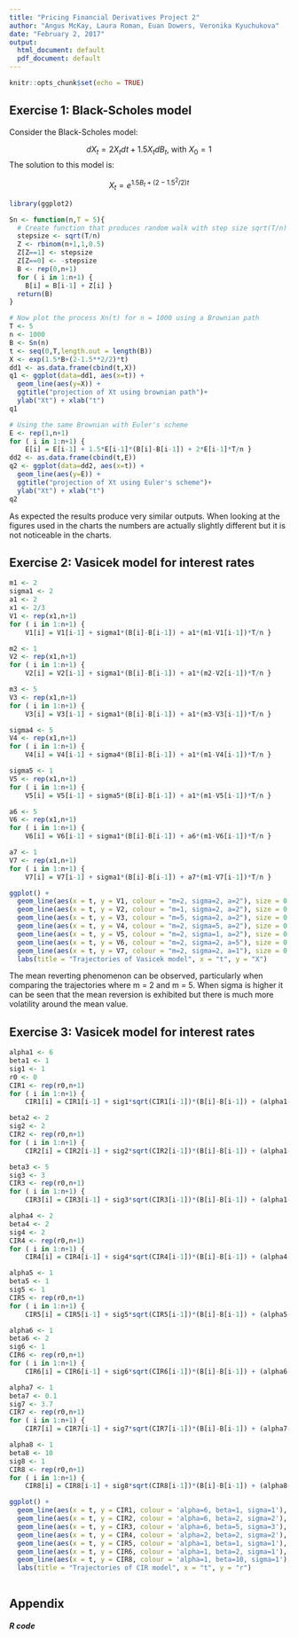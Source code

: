 ```yaml
---
title: "Pricing Financial Derivatives Project 2"
author: "Angus McKay, Laura Roman, Euan Dowers, Veronika Kyuchukova"
date: "February 2, 2017"
output:
  html_document: default
  pdf_document: default
---
```


```r
knitr::opts_chunk$set(echo = TRUE)
```

## Exercise 1: Black-Scholes model
Consider the Black-Scholes model:

$$dX_t=2X_tdt+1.5X_tdB_t\text{, with }X_0=1$$
The solution to this model is:

$$X_t=e^{1.5B_t+(2-1.5^2/2)t}$$

```r
library(ggplot2)

Sn <- function(n,T = 5){
  # Create function that produces random walk with step size sqrt(T/n)
  stepsize <- sqrt(T/n)
  Z <- rbinom(n+1,1,0.5)
  Z[Z==1] <- stepsize
  Z[Z==0] <- -stepsize
  B <- rep(0,n+1)
  for ( i in 1:n+1) { 
    B[i] = B[i-1] + Z[i] }
  return(B)
}

# Now plot the process Xn(t) for n = 1000 using a Brownian path
T <- 5
n <- 1000
B <- Sn(n)
t <- seq(0,T,length.out = length(B))
X <- exp(1.5*B+(2-1.5**2/2)*t)
dd1 <- as.data.frame(cbind(t,X))
q1 <- ggplot(data=dd1, aes(x=t)) + 
  geom_line(aes(y=X)) +
  ggtitle("projection of Xt using brownian path")+
  ylab("Xt") + xlab("t") 
q1

# Using the same Brownian with Euler's scheme
E <- rep(1,n+1)
for ( i in 1:n+1) { 
    E[i] = E[i-1] + 1.5*E[i-1]*(B[i]-B[i-1]) + 2*E[i-1]*T/n }
dd2 <- as.data.frame(cbind(t,E))
q2 <- ggplot(data=dd2, aes(x=t)) + 
  geom_line(aes(y=E)) +
  ggtitle("projection of Xt using Euler's scheme")+
  ylab("Xt") + xlab("t") 
q2

```

As expected the results produce very similar outputs. When looking at the figures used in the charts the numbers are actually slightly different but it is not noticeable in the charts.

## Exercise 2: Vasicek model for interest rates

```r
m1 <- 2
sigma1 <- 2
a1 <- 2
x1 <- 2/3
V1 <- rep(x1,n+1)
for ( i in 1:n+1) { 
    V1[i] = V1[i-1] + sigma1*(B[i]-B[i-1]) + a1*(m1-V1[i-1])*T/n }

m2 <- 1
V2 <- rep(x1,n+1)
for ( i in 1:n+1) { 
    V2[i] = V2[i-1] + sigma1*(B[i]-B[i-1]) + a1*(m2-V2[i-1])*T/n }

m3 <- 5
V3 <- rep(x1,n+1)
for ( i in 1:n+1) { 
    V3[i] = V3[i-1] + sigma1*(B[i]-B[i-1]) + a1*(m3-V3[i-1])*T/n }

sigma4 <- 5
V4 <- rep(x1,n+1)
for ( i in 1:n+1) { 
    V4[i] = V4[i-1] + sigma4*(B[i]-B[i-1]) + a1*(m1-V4[i-1])*T/n }

sigma5 <- 1
V5 <- rep(x1,n+1)
for ( i in 1:n+1) { 
    V5[i] = V5[i-1] + sigma5*(B[i]-B[i-1]) + a1*(m1-V5[i-1])*T/n }

a6 <- 5
V6 <- rep(x1,n+1)
for ( i in 1:n+1) { 
    V6[i] = V6[i-1] + sigma1*(B[i]-B[i-1]) + a6*(m1-V6[i-1])*T/n }

a7 <- 1
V7 <- rep(x1,n+1)
for ( i in 1:n+1) { 
    V7[i] = V7[i-1] + sigma1*(B[i]-B[i-1]) + a7*(m1-V7[i-1])*T/n }

ggplot() +
  geom_line(aes(x = t, y = V1, colour = "m=2, sigma=2, a=2"), size = 0.2) +
  geom_line(aes(x = t, y = V2, colour = "m=1, sigma=2, a=2"), size = 0.2) +
  geom_line(aes(x = t, y = V3, colour = "m=5, sigma=2, a=2"), size = 0.2) +
  geom_line(aes(x = t, y = V4, colour = "m=2, sigma=5, a=2"), size = 0.2) +
  geom_line(aes(x = t, y = V5, colour = "m=2, sigma=1, a=2"), size = 0.2) +
  geom_line(aes(x = t, y = V6, colour = "m=2, sigma=2, a=5"), size = 0.2) +
  geom_line(aes(x = t, y = V7, colour = "m=2, sigma=2, a=1"), size = 0.2) +
  labs(title = "Trajectories of Vasicek model", x = "t", y = "X")


```

The mean reverting phenomenon can be observed, particularly when comparing the trajectories where m = 2 and m = 5. When sigma is higher it can be seen that the mean reversion is exhibited but there is much more volatility around the mean value.

## Exercise 3: Vasicek model for interest rates

```r
alpha1 <- 6
beta1 <- 1
sig1 <- 1
r0 <- 0
CIR1 <- rep(r0,n+1)
for ( i in 1:n+1) { 
    CIR1[i] = CIR1[i-1] + sig1*sqrt(CIR1[i-1])*(B[i]-B[i-1]) + (alpha1-beta1*CIR1[i-1])*T/n }

beta2 <- 2
sig2 <- 2
CIR2 <- rep(r0,n+1)
for ( i in 1:n+1) { 
    CIR2[i] = CIR2[i-1] + sig2*sqrt(CIR2[i-1])*(B[i]-B[i-1]) + (alpha1-beta2*CIR2[i-1])*T/n }

beta3 <- 5
sig3 <- 3
CIR3 <- rep(r0,n+1)
for ( i in 1:n+1) { 
    CIR3[i] = CIR3[i-1] + sig3*sqrt(CIR3[i-1])*(B[i]-B[i-1]) + (alpha1-beta3*CIR3[i-1])*T/n }

alpha4 <- 2
beta4 <- 2
sig4 <- 2
CIR4 <- rep(r0,n+1)
for ( i in 1:n+1) { 
    CIR4[i] = CIR4[i-1] + sig4*sqrt(CIR4[i-1])*(B[i]-B[i-1]) + (alpha4-beta4*CIR4[i-1])*T/n }

alpha5 <- 1
beta5 <- 1
sig5 <- 1
CIR5 <- rep(r0,n+1)
for ( i in 1:n+1) { 
    CIR5[i] = CIR5[i-1] + sig5*sqrt(CIR5[i-1])*(B[i]-B[i-1]) + (alpha5-beta5*CIR5[i-1])*T/n }

alpha6 <- 1
beta6 <- 2
sig6 <- 1
CIR6 <- rep(r0,n+1)
for ( i in 1:n+1) { 
    CIR6[i] = CIR6[i-1] + sig6*sqrt(CIR6[i-1])*(B[i]-B[i-1]) + (alpha6-beta6*CIR6[i-1])*T/n }

alpha7 <- 1
beta7 <- 0.1
sig7 <- 3.7
CIR7 <- rep(r0,n+1)
for ( i in 1:n+1) { 
    CIR7[i] = CIR7[i-1] + sig7*sqrt(CIR7[i-1])*(B[i]-B[i-1]) + (alpha7-beta7*CIR7[i-1])*T/n }

alpha8 <- 1
beta8 <- 10
sig8 <- 1
CIR8 <- rep(r0,n+1)
for ( i in 1:n+1) { 
    CIR8[i] = CIR8[i-1] + sig8*sqrt(CIR8[i-1])*(B[i]-B[i-1]) + (alpha8-beta8*CIR8[i-1])*T/n }

ggplot() +
  geom_line(aes(x = t, y = CIR1, colour = 'alpha=6, beta=1, sigma=1'), size = 0.2) +
  geom_line(aes(x = t, y = CIR2, colour = 'alpha=6, beta=2, sigma=2'), size = 0.2) +
  geom_line(aes(x = t, y = CIR3, colour = 'alpha=6, beta=5, sigma=3'), size = 0.2) +
  geom_line(aes(x = t, y = CIR4, colour = 'alpha=2, beta=2, sigma=2'), size = 0.2) +
  geom_line(aes(x = t, y = CIR5, colour = 'alpha=1, beta=1, sigma=1'), size = 0.2) +
  geom_line(aes(x = t, y = CIR6, colour = 'alpha=1, beta=2, sigma=1'), size = 0.2) +
  geom_line(aes(x = t, y = CIR8, colour = 'alpha=1, beta=10, sigma=1'), size = 0.2) +
  labs(title = "Trajectories of CIR model", x = "t", y = "r")



```



## Appendix
##### R code
```r
```

```r
```

```r
```
